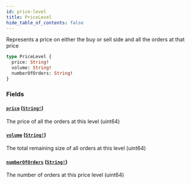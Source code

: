 ```yaml
---
id: price-level
title: PriceLevel
hide_table_of_contents: false
---
```



Represents a price on either the buy or sell side and all the orders at that price

```graphql
type PriceLevel {
  price: String!
  volume: String!
  numberOfOrders: String!
}
```


### Fields

#### [`price`](#) ([`String!`](/mainnet/api/graphql/scalars/string))

The price of all the orders at this level (uint64)


#### [`volume`](#) ([`String!`](/mainnet/api/graphql/scalars/string))

The total remaining size of all orders at this level (uint64)


#### [`numberOfOrders`](#) ([`String!`](/mainnet/api/graphql/scalars/string))

The number of orders at this price level (uint64)




